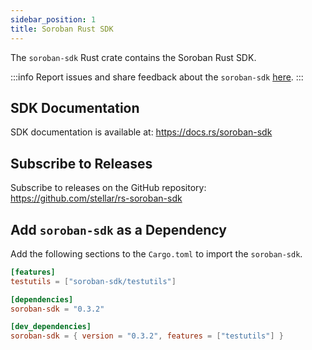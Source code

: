 ```yaml
---
sidebar_position: 1
title: Soroban Rust SDK
---
```


The `soroban-sdk` Rust crate contains the Soroban Rust SDK.

:::info
Report issues and share feedback about the `soroban-sdk`
[here](https://github.com/stellar/rs-soroban-sdk/issues/new/choose).
:::

## SDK Documentation

SDK documentation is available at:
https://docs.rs/soroban-sdk

## Subscribe to Releases

Subscribe to releases on the GitHub repository:
https://github.com/stellar/rs-soroban-sdk

## Add `soroban-sdk` as a Dependency

Add the following sections to the `Cargo.toml` to import the `soroban-sdk`.

```toml
[features]
testutils = ["soroban-sdk/testutils"]

[dependencies]
soroban-sdk = "0.3.2"

[dev_dependencies]
soroban-sdk = { version = "0.3.2", features = ["testutils"] }
```
